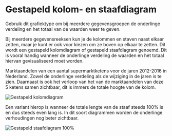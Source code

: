 # Gestapeld kolom- en staafdiagram {#charttype_stacked}

Gebruik dit grafiektype om bij meerdere gegevensgroepen de onderlinge verdeling en het totaal van de waarden weer te geven.

Bij meerdere gegevensreeksen kun je de kolommen en staven naast elkaar zetten, maar je kunt er ook voor kiezen om ze boven op elkaar te zetten. Dit wordt een gestapeld kolomdiagram of gestapeld staafdiagram genoemd. Dit is vooral handig wanneer de onderlinge verdeling de waarden en het totaal hiervan gevisualiseerd moet worden.

Marktaandelen van een aantal supermarktketens voor de jaren 2012-2016 in Nederland. Zowel de onderlinge verdeling als de wijziging in de jaren is te zien. Daarnaast is ook het verloop van het van de marktaandelen van deze 5 ketens samen zichtbaar, dit is immers de totale hoogte van de kolom.

 ![](images/column_stacked_result.png "Gestapeld kolomdiagram") 

Een variant hierop is wanneer de totale lengte van de staaf steeds 100% is en dus steeds even lang is. In dit soort diagrammen worden de onderlinge verhoudingen nog beter zichtbaar.

 ![](images/column_stacked100pct_result.png "Gestapeld staafdiagram 100%") 


